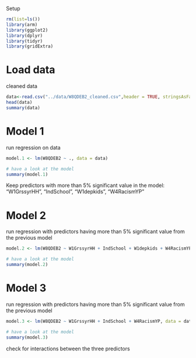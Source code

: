 Setup
```r
rm(list=ls())
library(arm)
library(ggplot2)
library(dplyr)
library(tidyr)
library(gridExtra)
```

# Load data

cleaned data
```r
data<-read.csv("../data/W8QDEB2_cleaned.csv",header = TRUE, stringsAsFactors=TRUE)
head(data)
summary(data)
```

# Model 1

run regression on data
```r
model.1 <- lm(W8QDEB2 ~ ., data = data)

# have a look at the model
summary(model.1)
```
Keep predictors with more than 5% significant value in the model: "W1GrssyrHH", "IndSchool", "W1depkids", "W4RacismYP"

# Model 2

run regression with predictors having more than 5% significant value from the previous model 

```r
model.2 <- lm(W8QDEB2 ~ W1GrssyrHH + IndSchool + W1depkids + W4RacismYP, data = data)

# have a look at the model
summary(model.2)
```

# Model 3

run regression with predictors having more than 5% significant value from the previous model 

```r
model.3 <- lm(W8QDEB2 ~ W1GrssyrHH + IndSchool + W4RacismYP, data = data)

# have a look at the model
summary(model.3)
```

check for interactions between the three predictors

